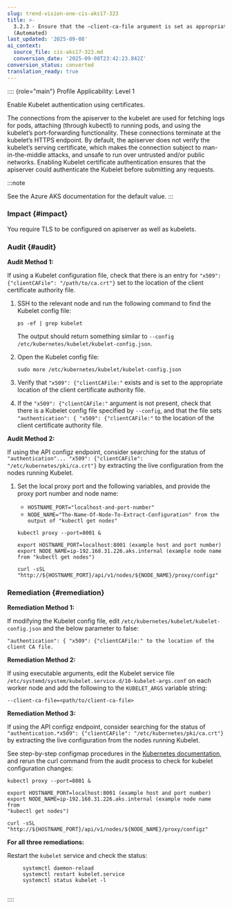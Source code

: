 ```yaml
---
slug: trend-vision-one-cis-aks17-323
title: >-
  3.2.3 - Ensure that the –client-ca-file argument is set as appropriate
  (Automated)
last_updated: '2025-09-08'
ai_context:
  source_file: cis-aks17-323.md
  conversion_date: '2025-09-08T23:42:23.842Z'
conversion_status: converted
translation_ready: true
---
```


:::: {role="main"}
Profile Applicability: Level 1

Enable Kubelet authentication using certificates.

The connections from the apiserver to the kubelet are used for fetching logs for pods, attaching (through kubectl) to running pods, and using the kubelet’s port-forwarding functionality. These connections terminate at the kubelet’s HTTPS endpoint. By default, the apiserver does not verify the kubelet’s serving certificate, which makes the connection subject to man-in-the-middle attacks, and unsafe to run over untrusted and/or public networks. Enabling Kubelet certificate authentication ensures that the apiserver could authenticate the Kubelet before submitting any requests.

:::note

See the Azure AKS documentation for the default value.
:::

### Impact {#impact}

You require TLS to be configured on apiserver as well as kubelets.

### Audit {#audit}

**Audit Method 1:**

If using a Kubelet configuration file, check that there is an entry for `"x509": {"clientCAFile": "/path/to/ca.crt"}` set to the location of the client certificate authority file.

1.  SSH to the relevant node and run the following command to find the Kubelet config file:

    ``` codeblock
    ps -ef | grep kubelet
    ```

    The output should return something similar to `--config /etc/kubernetes/kubelet/kubelet-config.json`.

2.  Open the Kubelet config file:

    ``` codeblock
    sudo more /etc/kubernetes/kubelet/kubelet-config.json
    ```

3.  Verify that `"x509": {"clientCAFile:"` exists and is set to the appropriate location of the client certificate authority file.

4.  If the `"x509": {"clientCAFile:"` argument is not present, check that there is a Kubelet config file specified by `--config`, and that the file sets `"authentication": { "x509": {"clientCAFile:"` to the location of the client certificate authority file.

**Audit Method 2:**

If using the API configz endpoint, consider searching for the status of `"authentication"... "x509": {"clientCAFile": "/etc/kubernetes/pki/ca.crt"}` by extracting the live configuration from the nodes running Kubelet.

1.  Set the local proxy port and the following variables, and provide the proxy port number and node name:

    - `HOSTNAME_PORT="localhost-and-port-number"`
    - `NODE_NAME="The-Name-Of-Node-To-Extract-Configuration" from the output of "kubectl get nodes"`

    ``` codeblock
    kubectl proxy --port=8001 & 

    export HOSTNAME_PORT=localhost:8001 (example host and port number) 
    export NODE_NAME=ip-192.168.31.226.aks.internal (example node name 
    from "kubectl get nodes") 

    curl -sSL "http://${HOSTNAME_PORT}/api/v1/nodes/${NODE_NAME}/proxy/configz"
    ```

### Remediation {#remediation}

**Remediation Method 1:**

If modifying the Kubelet config file, edit `/etc/kubernetes/kubelet/kubelet-config.json` and the below parameter to false:

``` codeblock
"authentication": { "x509": {"clientCAFile:" to the location of the client CA file.
```

**Remediation Method 2:**

If using executable arguments, edit the Kubelet service file `/etc/systemd/system/kubelet.service.d/10-kubelet-args.conf` on each worker node and add the following to the `KUBELET_ARGS` variable string:

``` codeblock
--client-ca-file=<path/to/client-ca-file>
```

**Remediation Method 3:**

If using the API configz endpoint, consider searching for the status of `"authentication.*x509": {"clientCAFile": "/etc/kubernetes/pki/ca.crt"}` by extracting the live configuration from the nodes running Kubelet.

See step-by-step configmap procedures in the [Kubernetes documentation](https://kubernetes.io/docs/home/), and rerun the curl command from the audit process to check for kubelet configuration changes:

``` codeblock
kubectl proxy --port=8001 & 

export HOSTNAME_PORT=localhost:8001 (example host and port number) 
export NODE_NAME=ip-192.168.31.226.aks.internal (example node name from 
"kubectl get nodes") 

curl -sSL "http://${HOSTNAME_PORT}/api/v1/nodes/${NODE_NAME}/proxy/configz"
```

**For all three remediations:**

Restart the `kubelet` service and check the status:

``` codeblock
     systemctl daemon-reload
     systemctl restart kubelet.service
     systemctl status kubelet -l
    
```
::::
